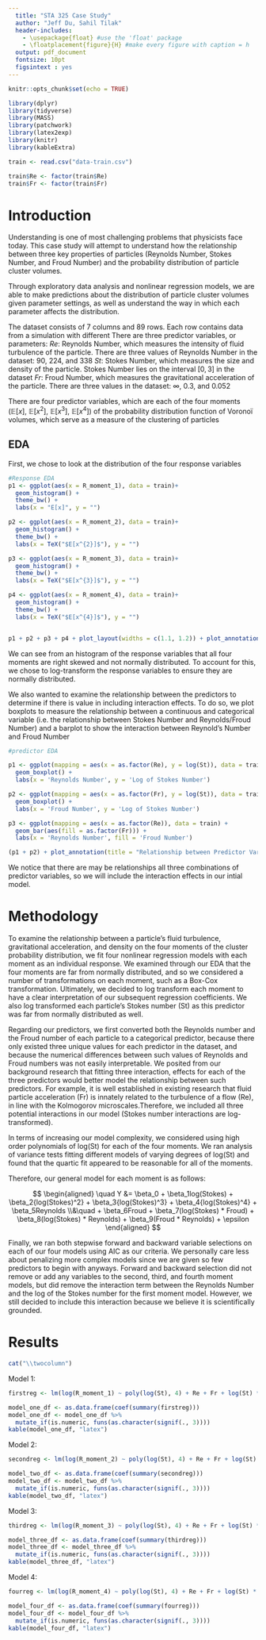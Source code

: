 ```yaml
---
  title: "STA 325 Case Study"
  author: "Jeff Du, Sahil Tilak"
  header-includes: 
    - \usepackage{float} #use the 'float' package
    - \floatplacement{figure}{H} #make every figure with caption = h
  output: pdf_document
  fontsize: 10pt
  figsintext : yes
---
```


```r
knitr::opts_chunk$set(echo = TRUE)
```

```r
library(dplyr)
library(tidyverse)
library(MASS)
library(patchwork)
library(latex2exp)
library(knitr)
library(kableExtra)
```

```r
train <- read.csv("data-train.csv")

train$Re <- factor(train$Re)
train$Fr <- factor(train$Fr)
```

# Introduction 

Understanding is one of most challenging problems that physicists face today. This case study will attempt to understand how the relationship between three key properties of particles (Reynolds Number, Stokes Number, and Froud Number) and the probability distribution of particle cluster volumes. 

Through exploratory data analysis and nonlinear regression models, we are able to make predictions about the distribution of particle cluster volumes given parameter settings, as well as understand the way in which each parameter affects the distribution. 

The dataset consists of 7 columns and 89 rows. Each row contains data from a simulation with different 
There are three predictor variables, or parameters:
*Re*: Reynolds Number, which measures the intensity of fluid turbulence of the particle. There are three values of Reynolds Number in the dataset: 90, 224, and 338
*St*: Stokes Number, which measures the size and density of the particle. Stokes Number lies on the interval $[0,3]$ in the dataset
*Fr*: Froud Number, which measures the gravitational acceleration of the particle. There are three values in the dataset: $\infty$, 0.3, and 0.052

There are four predictor variables, which are each of the four moments ($\mathbb{E}[x]$, $\mathbb{E}[x^2]$, $\mathbb{E}[x^3]$, $\mathbb{E}[x^4]$) of the probability distribution function of Voronoï volumes, which serve as a measure of the clustering of particles



## EDA

First, we chose to look at the distribution of the four response variables

```r
#Response EDA
p1 <- ggplot(aes(x = R_moment_1), data = train)+
  geom_histogram() +
  theme_bw() + 
  labs(x = "E[x]", y = "")

p2 <- ggplot(aes(x = R_moment_2), data = train)+
  geom_histogram() +
  theme_bw() +
  labs(x = TeX("$E[x^{2}]$"), y = "")

p3 <- ggplot(aes(x = R_moment_3), data = train)+
  geom_histogram() +
  theme_bw() +
  labs(x = TeX("$E[x^{3}]$"), y = "")

p4 <- ggplot(aes(x = R_moment_4), data = train)+
  geom_histogram() +
  theme_bw() + 
  labs(x = TeX("$E[x^{4}]$"), y = "")


p1 + p2 + p3 + p4 + plot_layout(widths = c(1.1, 1.2)) + plot_annotation(title = 'Distribution of the Four Moments', theme = theme(plot.title = element_text(hjust = 0.5)))
```

We can see from an histogram of the response variables that all four moments are right skewed and not normally distributed. To account for this, we chose to log-transform the response variables to ensure they are normally distributed.

We also wanted to examine the relationship between the predictors to determine if there is value in including interaction effects. To do so, we plot boxplots to measure the relationship between a continuous and categorical variable (i.e. the relationship between Stokes Number and Reynolds/Froud Number) and a barplot to show the interaction between Reynold's Number and Froud Number

```r
#predictor EDA

p1 <- ggplot(mapping = aes(x = as.factor(Re), y = log(St)), data = train) +
  geom_boxplot() +
  labs(x = 'Reynolds Number', y = 'Log of Stokes Number')

p2 <- ggplot(mapping = aes(x = as.factor(Fr), y = log(St)), data = train) +
  geom_boxplot() +
  labs(x = 'Froud Number', y = 'Log of Stokes Number')

p3 <- ggplot(mapping = aes(x = as.factor(Re)), data = train) +
  geom_bar(aes(fill = as.factor(Fr))) +
  labs(x = 'Reynolds Number', fill = 'Froud Number')

(p1 + p2) + plot_annotation(title = "Relationship between Predictor Variables", theme = theme(plot.title = element_text(hjust = 0.5)))

```

We notice that there are may be relationships all three combinations of predictor variables, so we will include the interaction effects in our intial model. 

# Methodology

To examine the relationship between a particle's fluid turbulence, gravitational acceleration, and density on the four moments of the cluster
probability distribution, we fit four nonlinear regression models with each
moment as an individual response. We examined through our EDA that the 
four moments are far from normally distributed, and so we considered
a number of transformations on each moment, such as a Box-Cox transformation. Ultimately, we decided to log transform each moment
to have a clear interpretation of our subsequent regression coefficients.
We also log transformed each particle's Stokes number (St) as this predictor was far from normally distributed as well.

Regarding our predictors, we first converted both the Reynolds number and the Froud number of each particle to a categorical predictor, because there only existed three unique values for each predictor in the dataset, and because the numerical differences between such values of Reynolds and Froud numbers was not easily interpretable. We posited from our background research that fitting three interaction, effects for each of the three predictors would better model the relationship
between such predictors. For example, it is well established in existing
research that fluid particle acceleration (Fr) is innately related to the turbulence of a flow (Re), in line with the Kolmogorov microscales.Therefore, we included all three potential interactions in our model (Stokes number interactions are log-transformed).

In terms of increasing our model complexity, we considered using
high order polynomials of log(St) for each of the four moments.
We ran analysis of variance tests fitting different models of varying
degrees of log(St) and found that the quartic fit appeared to be
reasonable for all of the moments. 

Therefore, our general model for each moment is as follows:

$$
\begin{aligned} \quad Y &= \beta_0 + \beta_1log(Stokes) + \beta_2{log(Stokes)^2} + \beta_3{log(Stokes)^3} + \beta_4{log(Stokes)^4} + \beta_5Reynolds \\&\quad + \beta_6Froud + \beta_7(log(Stokes) * Froud) + \beta_8(log(Stokes) * Reynolds) + \beta_9(Froud * Reynolds) + \epsilon \end{aligned}
$$

Finally, we ran both stepwise forward and backward variable selections
on each of our four models using AIC as our criteria. We personally
care less about penalizing more complex models since we are given
so few predictors to begin with anyways. Forward and backward selection
did not remove or add any variables to the second, third, and fourth
moment models, but did remove the interaction term between the Reynolds
Number and the log of the Stokes number for the first moment model. However, we still decided to include this interaction because we believe
it is scientifically grounded.

# Results

```r
cat("\\twocolumn")
```

Model 1:

```r
firstreg <- lm(log(R_moment_1) ~ poly(log(St), 4) + Re + Fr + log(St) * Fr + log(St) * Re + Fr * Re, data = train)

model_one_df <- as.data.frame(coef(summary(firstreg)))
model_one_df <- model_one_df %>%
  mutate_if(is.numeric, funs(as.character(signif(., 3))))
kable(model_one_df, "latex")
```

Model 2:

```r
secondreg <- lm(log(R_moment_2) ~ poly(log(St), 4) + Re + Fr + log(St) * Fr + log(St) * Re + Fr * Re, data = train)

model_two_df <- as.data.frame(coef(summary(secondreg)))
model_two_df <- model_two_df %>%
  mutate_if(is.numeric, funs(as.character(signif(., 3))))
kable(model_two_df, "latex")
```

Model 3:

```r
thirdreg <- lm(log(R_moment_3) ~ poly(log(St), 4) + Re + Fr + log(St) * Fr + log(St) * Re + Fr * Re, data = train)

model_three_df <- as.data.frame(coef(summary(thirdreg)))
model_three_df <- model_three_df %>%
  mutate_if(is.numeric, funs(as.character(signif(., 3))))
kable(model_three_df, "latex")
```

Model 4:

```r
fourreg <- lm(log(R_moment_4) ~ poly(log(St), 4) + Re + Fr + log(St) * Fr + log(St) * Re + Fr * Re, data = train)

model_four_df <- as.data.frame(coef(summary(fourreg)))
model_four_df <- model_four_df %>%
  mutate_if(is.numeric, funs(as.character(signif(., 3))))
kable(model_four_df, "latex")

```

